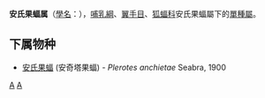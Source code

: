 {{Speciesbox
| taxon = Plerotes anchietae
| parent authority = K. Andersen, 1910
| authority = Seabra, 1900
| status = DD
| status_system = iucn3.1
}}

'''安氏果蝠属'''（[[學名|學名]]：''{{lang|la|Plerotes}}''），[[哺乳綱|哺乳綱]]、[[翼手目|翼手目]]、[[狐蝠科|狐蝠科]]安氏果蝠屬下的[[單種屬|單種屬]]。

==下属物种==
* [[安氏果蝠|安氏果蝠]] (安奇塔果蝠) - ''Plerotes anchietae'' Seabra, 1900

{{Taxonbar|from=Q762933}}

[[Category:狐蝠科|A]]
[[Category:安氏果蝠属|A]]


{{Bat-stub}}